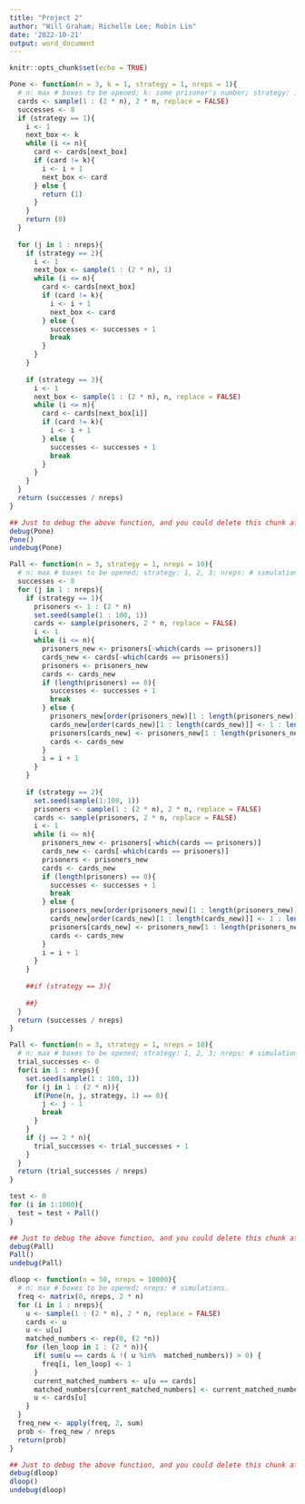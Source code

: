 ```yaml
---
title: "Project 2"
author: "Will Graham; Richelle Lee; Robin Lin"
date: '2022-10-21'
output: word_document
---
```


```r
knitr::opts_chunk$set(echo = TRUE)
```

```r
Pone <- function(n = 3, k = 1, strategy = 1, nreps = 1){
  # n: max # boxes to be opened; k: some prisoner's number; strategy: 1, 2, 3; nreps: # simulations.
  cards <- sample(1 : (2 * n), 2 * n, replace = FALSE)
  successes <- 0
  if (strategy == 1){
    i <- 1
    next_box <- k
    while (i <= n){
      card <- cards[next_box]
      if (card != k){
        i <- i + 1
        next_box <- card
      } else {
        return (1)
      } 
    } 
    return (0)
  }
  
  for (j in 1 : nreps){
    if (strategy == 2){
      i <- 1
      next_box <- sample(1 : (2 * n), 1)
      while (i <= n){
        card <- cards[next_box]
        if (card != k){
          i <- i + 1
          next_box <- card
        } else {
          successes <- successes + 1
          break
        } 
      } 
    }
    
    if (strategy == 3){
      i <- 1
      next_box <- sample(1 : (2 * n), n, replace = FALSE)
      while (i <= n){
        card <- cards[next_box[i]]
        if (card != k){
          i <- i + 1
        } else {
          successes <- successes + 1
          break
        } 
      } 
    }
  }
  return (successes / nreps)
}
```

```r
## Just to debug the above function, and you could delete this chunk afterwards.
debug(Pone)
Pone()
undebug(Pone)
```

```r
Pall <- function(n = 3, strategy = 1, nreps = 10){
  # n: max # boxes to be opened; strategy: 1, 2, 3; nreps: # simulations.
  successes <- 0
  for (j in 1 : nreps){
    if (strategy == 1){
      prisoners <- 1 : (2 * n)
      set.seed(sample(1 : 100, 1))
      cards <- sample(prisoners, 2 * n, replace = FALSE)
      i <- 1
      while (i <= n){
        prisoners_new <- prisoners[-which(cards == prisoners)]
        cards_new <- cards[-which(cards == prisoners)]
        prisoners <- prisoners_new
        cards <- cards_new
        if (length(prisoners) == 0){
          successes <- successes + 1
          break
        } else {
          prisoners_new[order(prisoners_new)[1 : length(prisoners_new)]] <- 1 : length(prisoners_new)
          cards_new[order(cards_new)[1 : length(cards_new)]] <- 1 : length(cards_new)
          prisoners[cards_new] <- prisoners_new[1 : length(prisoners_new)]
          cards <- cards_new
        }
        i = i + 1
      }
    }
    
    if (strategy == 2){
      set.seed(sample(1:100, 1))
      prisoners <- sample(1 : (2 * n), 2 * n, replace = FALSE)
      cards <- sample(prisoners, 2 * n, replace = FALSE)
      i <- 1
      while (i <= n){
        prisoners_new <- prisoners[-which(cards == prisoners)]
        cards_new <- cards[-which(cards == prisoners)]
        prisoners <- prisoners_new
        cards <- cards_new
        if (length(prisoners) == 0){
          successes <- successes + 1
          break
        } else {
          prisoners_new[order(prisoners_new)[1 : length(prisoners_new)]] <- 1 : length(prisoners_new)
          cards_new[order(cards_new)[1 : length(cards_new)]] <- 1 : length(cards_new)
          prisoners[cards_new] <- prisoners_new[1 : length(prisoners_new)]
          cards <- cards_new
        }
        i = i + 1
      }
    }
    
    ##if (strategy == 3){
      
    ##}
  }
  return (successes / nreps)
}
```

```r
Pall <- function(n = 3, strategy = 1, nreps = 10){
  # n: max # boxes to be opened; strategy: 1, 2, 3; nreps: # simulations.
  trial_successes <- 0
  for(i in 1 : nreps){
    set.seed(sample(1 : 100, 1))
    for (j in 1 : (2 * n)){
      if(Pone(n, j, strategy, 1) == 0){
        j <- j - 1
        break
      }
    }
    if (j == 2 * n){
      trial_successes <- trial_successes + 1
    }
  }
  return (trial_successes / nreps)
}

test <- 0
for (i in 1:1000){
  test = test + Pall()
}
```

```r
## Just to debug the above function, and you could delete this chunk afterwards.
debug(Pall)
Pall()
undebug(Pall)
```

```r
dloop <- function(n = 50, nreps = 10000){
  # n: max # boxes to be opened; nreps: # simulations.
  freq <- matrix(0, nreps, 2 * n)
  for (i in 1 : nreps){
    u <- sample(1 : (2 * n), 2 * n, replace = FALSE)
    cards <- u
    u <- u[u]
    matched_numbers <- rep(0, (2 *n))
    for (len_loop in 1 : (2 * n)){
      if( sum(u == cards & !( u %in%  matched_numbers)) > 0) {
        freq[i, len_loop] <- 1
      }
      current_matched_numbers <- u[u == cards]
      matched_numbers[current_matched_numbers] <- current_matched_numbers
      u <- cards[u]
    }
  }
  freq_new <- apply(freq, 2, sum)
  prob <- freq_new / nreps
  return(prob)
}
```

```r
## Just to debug the above function, and you could delete this chunk afterwards.
debug(dloop)
dloop()
undebug(dloop)
```
